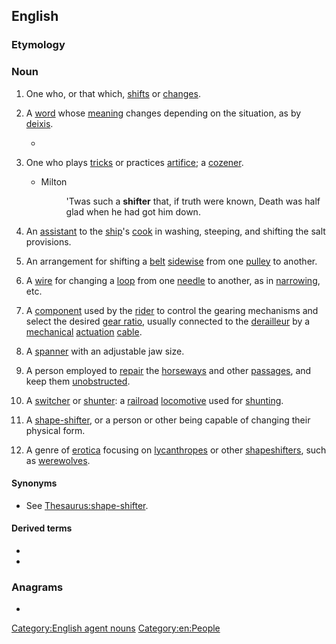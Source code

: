 ==English==

===Etymology===
{{suffix|shift|er|lang=en}}

===Noun===
{{en-noun}}

# One who, or that which, [[shifts]] or [[changes]].
# {{lb|en|linguistics}} A [[word]] whose [[meaning]] changes depending on the situation, as by [[deixis]].
#* {{quote-book|lang=en|last= Klein |first= Richard |chapter= Introduction |title= Cigarettes are sublime |edition= Paperback |location= Durham |publisher= Duke University Press |year= 1995 |year_published= 1993 |isbn= 0-8223-1641-2 |oclc= 613939086 |page= 9 |pageurl= https://books.google.com/books?id=E0i4xgH4vOgC&pg=PA9&lpg=PA9&dq=shifter |passage= ''The cigarette is analogous to what linguists call a '''shifter''', like the word ''I'' ; this device for expressing the irreducible particularity of my innermost self is universally available to every speaker and is thus the least particular thing in the world. The smoker manipulates the cigarette, like the word ''I'', to tell stories to him/herself about him/herself — or to an other''.}}
# {{lb|en|dated}} One who plays [[tricks]] or practices [[artifice]]; a [[cozener]].
#* Milton
#*: 'Twas such a '''shifter''' that, if truth were known, Death was half glad when he had got him down.
# {{lb|en|nautical}} An [[assistant]] to the [[ship]]'s [[cook]] in washing, steeping, and shifting the salt provisions.
# {{lb|en|engineering}} An arrangement for shifting a [[belt]] [[sidewise]] from one [[pulley]] to another.
# {{lb|en|engineering|textiles}} A [[wire]] for changing a [[loop]] from one [[needle]] to another, as in [[narrow]]ing, etc.
# {{lb|en|cycling}} A [[component]] used by the [[rider]] to control the gearing mechanisms and select the desired [[gear ratio]], usually connected to the [[derailleur]] by a [[mechanical]] [[actuation]] [[cable]].
# A [[spanner]] with an adjustable jaw size.
# {{lb|en|mining|historical}} A person employed to [[repair]] the [[horseway]]s and other [[passage]]s, and keep them [[unobstructed]].
# {{lb|en|US|Pennsylvania}} A [[switcher]] or [[shunter]]: a [[railroad]] [[locomotive]] used for [[shunt]]ing.
# {{lb|en|mythology|science fiction|fantasy}} A [[shape-shifter]], or a person or other being capable of changing their physical form.
# {{lb|en|erotica}} A genre of [[erotica]] focusing on [[lycanthrope]]s or other [[shapeshifter]]s, such as [[werewolves]].

====Synonyms====
* {{sense|shapeshifter}} See [[Thesaurus:shape-shifter]].

====Derived terms====
* {{l|en|shifter cart}}
* {{l|en|phase shifter}}

{{Webster 1913}}

===Anagrams===
* {{anagrams|en|a=efhirst|reshift}}

[[Category:English agent nouns]]
[[Category:en:People]]